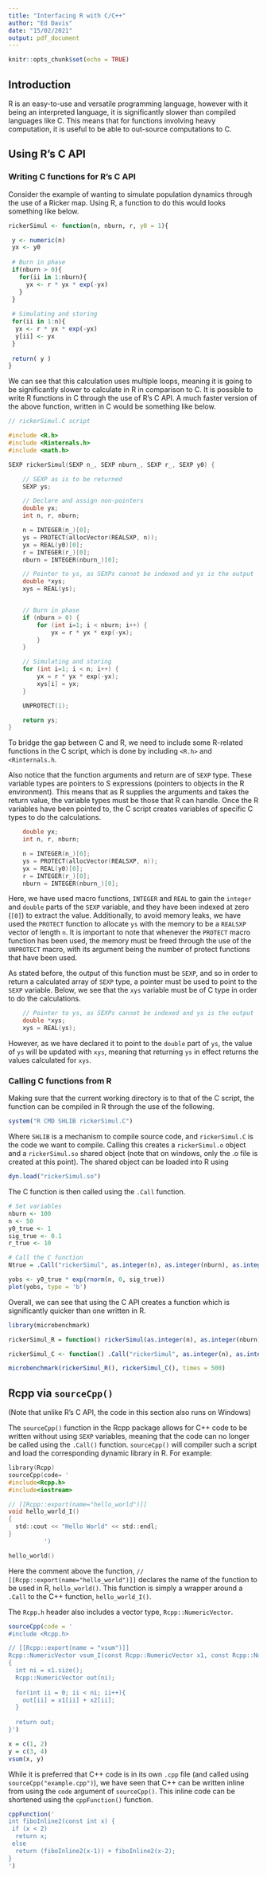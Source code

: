 ---
title: "Interfacing R with C/C++"
author: "Ed Davis"
date: "15/02/2021"
output: pdf_document
---

```{r setup, include=FALSE}
knitr::opts_chunk$set(echo = TRUE)
```

## Introduction

R is an easy-to-use and versatile programming language, however with it being an interpreted language, it is significantly slower than compiled languages like C. This means that for functions involving heavy computation, it is useful to be able to out-source computations to C. 

## Using R's C API

### Writing C functions for R's C API

Consider the example of wanting to simulate population dynamics through the use of a Ricker map. Using R, a function to do this would looks something like below.

```{r}
rickerSimul <- function(n, nburn, r, y0 = 1){

 y <- numeric(n)
 yx <- y0
 
 # Burn in phase
 if(nburn > 0){
   for(ii in 1:nburn){ 
     yx <- r * yx * exp(-yx)
   }
 }
 
 # Simulating and storing
 for(ii in 1:n){
  yx <- r * yx * exp(-yx)
  y[ii] <- yx
 }
 
 return( y )
}
```

We can see that this calculation uses multiple loops, meaning it is going to be significantly slower to calculate in R in comparison to C. It is possible to write R functions in C through the use of R's C API. A much faster version of the above function, written in C would be something like below.

```{c, eval=FALSE}
// rickerSimul.C script

#include <R.h>
#include <Rinternals.h>
#include <math.h>

SEXP rickerSimul(SEXP n_, SEXP nburn_, SEXP r_, SEXP y0) {

    // SEXP as is to be returned 
    SEXP ys;

    // Declare and assign non-pointers
    double yx;          
    int n, r, nburn;

    n = INTEGER(n_)[0];
    ys = PROTECT(allocVector(REALSXP, n));
    yx = REAL(y0)[0];
    r = INTEGER(r_)[0];
    nburn = INTEGER(nburn_)[0];

    // Pointer to ys, as SEXPs cannot be indexed and ys is the output
    double *xys;
    xys = REAL(ys);


    // Burn in phase
    if (nburn > 0) {
        for (int i=1; i < nburn; i++) {
            yx = r * yx * exp(-yx);
        }
    }

    // Simulating and storing
    for (int i=1; i < n; i++) {
        yx = r * yx * exp(-yx);
        xys[i] = yx;
    }

    UNPROTECT(1);

    return ys;
}
```

To bridge the gap between C and R, we need to include some R-related functions in the C script, which is done by including `<R.h>` and `<Rinternals.h`. 

Also notice that the function arguments and return are of `SEXP` type. These variable types are pointers to S expressions (pointers to objects in the R environment). This means that as R supplies the arguments and takes the return value, the variable types must be those that R can handle. Once the R variables have been pointed to, the C script creates variables of specific C types to do the calculations.  

```{c, eval=FALSE}
    double yx;          
    int n, r, nburn;

    n = INTEGER(n_)[0];
    ys = PROTECT(allocVector(REALSXP, n));
    yx = REAL(y0)[0];
    r = INTEGER(r_)[0];
    nburn = INTEGER(nburn_)[0];
```

Here, we have used macro functions, `INTEGER` and `REAL` to gain the `integer` and `double` parts of the `SEXP` variable, and they have been indexed at zero (`[0]`) to extract the value. Additionally, to avoid memory leaks, we have used the `PROTECT` function to allocate `ys` with the memory to be a `REALSXP` vector of length `n`. It is important to note that whenever the `PROTECT` macro function has been used, the memory must be freed through the use of the `UNPROTECT` macro, with its argument being the number of protect functions that have been used.  

As stated before, the output of this function must be `SEXP`, and so in order to return a calculated array of `SEXP` type, a pointer must be used to point to the `SEXP` variable. Below, we see that the `xys` variable must be of C type in order to do the calculations. 

```{c, eval=FALSE}
    // Pointer to ys, as SEXPs cannot be indexed and ys is the output
    double *xys;
    xys = REAL(ys);
```

However, as we have declared it to point to the `double` part of `ys`, the value of `ys` will be updated with `xys`, meaning that returning `ys` in effect returns the values calculated for `xys`. 

### Calling C functions from R

Making sure that the current working directory is to that of the C script, the function can be compiled in R through the use of the following.

```{r}
system("R CMD SHLIB rickerSimul.C")
```

Where `SHLIB` is a mechanism to compile source code, and `rickerSimul.C` is the code we want to compile. Calling this creates a `rickerSimul.o` object and a `rickerSimul.so` shared object (note that on windows, only the .o file is created at this point). The shared object can be loaded into R using 

```{r}
dyn.load("rickerSimul.so")
```

The C function is then called using the `.Call` function.

```{r}
# Set variables
nburn <- 100
n <- 50
y0_true <- 1
sig_true <- 0.1
r_true <- 10

# Call the C function
Ntrue = .Call("rickerSimul", as.integer(n), as.integer(nburn), as.integer(r_true), y0_true)

yobs <- y0_true * exp(rnorm(n, 0, sig_true))
plot(yobs, type = 'b')
```

Overall, we can see that using the C API creates a function which is significantly quicker than one written in R. 

```{r}
library(microbenchmark)

rickerSimul_R = function() rickerSimul(as.integer(n), as.integer(nburn), as.integer(r_true), y0_true)

rickerSimul_C <- function() .Call("rickerSimul", as.integer(n), as.integer(nburn), as.integer(r_true), y0_true)

microbenchmark(rickerSimul_R(), rickerSimul_C(), times = 500)
```


## Rcpp via `sourceCpp()`

(Note that unlike R's C API, the code in this section also runs on Windows)

The `sourceCpp()` function in the Rcpp package allows for C++ code to be written without using `SEXP` variables, meaning that the code can no longer be called using the `.Call()` function. `sourceCpp()` will compiler such a script and load the corresponding dynamic library in R. For example:

```{c}
library(Rcpp)
sourceCpp(code= '
#include<Rcpp.h>
#include<iostream>

// [[Rcpp::export(name="hello_world")]]
void hello_world_I()
{
  std::cout << "Hello World" << std::endl;
}
          ')

hello_world()
```

Here the comment above the function, `// [[Rcpp::export(name="hello_world")]]` declares the name of the function to be used in R, `hello_world()`. This function is simply a wrapper around a `.Call` to the C++ function, `hello_world_I()`. 

The `Rcpp.h` header also includes a vector type, `Rcpp::NumericVector`.

```{r}
sourceCpp(code = '
#include <Rcpp.h>

// [[Rcpp::export(name = "vsum")]]
Rcpp::NumericVector vsum_I(const Rcpp::NumericVector x1, const Rcpp::NumericVector x2)
{
  int ni = x1.size();
  Rcpp::NumericVector out(ni);
  
  for(int ii = 0; ii < ni; ii++){
    out[ii] = x1[ii] + x2[ii];
  }
  
  return out;
}')

x = c(1, 2)
y = c(3, 4)
vsum(x, y)
```

While it is preferred that C++ code is in its own `.cpp` file (and called using `sourceCpp("example.cpp")`), we have seen that C++ can be written inline from using the `code` argument of `sourceCpp()`. This inline code can be shortened using the `cppFunction()` function.

```{r}
cppFunction('
int fiboInline2(const int x) {
 if (x < 2)
  return x;
 else
  return (fiboInline2(x-1)) + fiboInline2(x-2);
}
')

```














